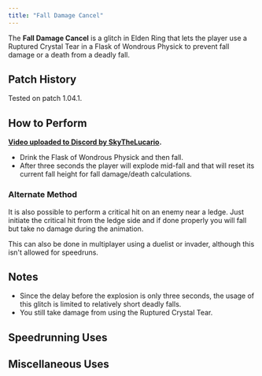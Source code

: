 ```yaml
---
title: "Fall Damage Cancel"
---
```


The **Fall Damage Cancel** is a glitch in Elden Ring that lets the player use a Ruptured Crystal Tear in a Flask of Wondrous Physick to prevent fall damage or a death from a deadly fall.

## Patch History

Tested on patch 1.04.1.

## How to Perform

**[Video uploaded to Discord by SkyTheLucario](//cdn.discordapp.com/attachments/378312199103315971/966371688809889942/Fall_Damage_Cancel.mp4).**

- Drink the Flask of Wondrous Physick and then fall.
- After three seconds the player will explode mid-fall and that will reset its current fall height for fall damage/death calculations.

### Alternate Method

It is also possible to perform a critical hit on an enemy near a ledge. Just initiate the critical hit from the ledge side and if done properly you will fall but take no damage during the animation.

This can also be done in multiplayer using a duelist or invader, although this isn't allowed for speedruns.

## Notes

- Since the delay before the explosion is only three seconds, the usage of this glitch is limited to relatively short deadly falls.
- You still take damage from using the Ruptured Crystal Tear.

## Speedrunning Uses

## Miscellaneous Uses